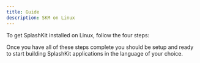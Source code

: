 ```yaml
---
title: Guide
description: SKM on Linux
---
```


To get SplashKit installed on Linux, follow the four steps:


<CardGrid>
  <LinkCard
    title="Installing the SplashKit Manager"
    description="Step 1"
    href="/installation/macos/step-1/"
  />
  <LinkCard
    title="Make the SplashKit source"
    description="Step 2"
    href="/installation/macos/step-2/"
  />
  <LinkCard
    title="Install Visual Studio Code"
    description="Step 3"
    href="/installation/macos/step-3/"
  />
  <LinkCard
    title="Install Language Specific Tools"
    description="Step 4"
    href="/installation/macos/step-3/"
  />
</CardGrid>



Once you have all of these steps complete you should be setup and ready to
start building SplashKit applications in the language of your choice.
